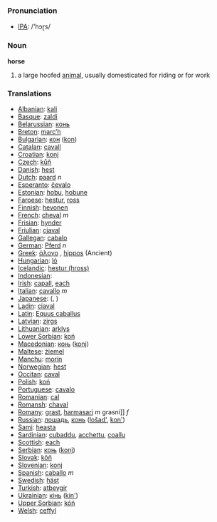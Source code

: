 === Pronunciation ===
*[[w:IPA|IPA]]: /'hɔɽs/

=== Noun ===

'''horse'''

# a large hoofed [[animal]], usually domesticated for riding or for work

=== Translations ===

*[[Albanian]]: [[kali]]
*[[Basque]]: [[zaldi]]
*[[Belarussian]]: [[конь]]
*[[Breton]]: [[marc’h]]
*[[Bulgarian]]: [[кон]] ([[kon]])
*[[Catalan]]: [[cavall]]
*[[Croatian]]: [[konj]]
*[[Czech]]: [[kůň]]
*[[Danish]]: [[hest]]
*[[Dutch]]: [[paard]] ''n''
*[[Esperanto]]: [[ĉevalo]]
*[[Estonian]]: [[hobu]], [[hobune]]
*[[Faroese]]: [[hestur]], [[ross]]
*[[Finnish]]: [[hevonen]]
*[[French]]: [[cheval]] ''m''
*[[Frisian]]: [[hynder]]
*[[Friulian]]: [[cjaval]]
*[[Gallegan]]: [[cabalo]]
*[[German]]: [[Pferd]] ''n''
*[[Greek]]: [[άλογο]] '' '', [[hippos]] (Ancient)
*[[Hungarian]]: [[ló]]
*[[Icelandic]]: [[hestur (hross)]]
*[[Indonesian]]: [[]]
*[[Irish]]: [[capall]], [[each]]
*[[Italian]]: [[cavallo]] ''m''
*[[Japanese]]: [[]] ([[]], )
*[[Ladin]]: [[ciaval]]
*[[Latin]]: [[Equus caballus]] '' ''
*[[Latvian]]: [[zirgs]]
*[[Lithuanian]]: [[arklys]]
*[[Lower Sorbian]]: [[koń]]
*[[Macedonian]]: [[коњ]] ([[konj]])
*[[Maltese]]: [[żiemel]]
*[[Manchu]]: [[morin]]
*[[Norwegian]]: [[hest]]
*[[Occitan]]: [[caval]]
*[[Polish]]: [[koń]] '' ''
*[[Portuguese]]: [[cavalo]]
*[[Romanian]]: [[cal]]
*[[Romansh]]: [[chaval]]
*[[Romany]]: [[grast]], [[harmasari]] ''m'' grasni]] ''f''
*[[Russian]]: [[лошадь]], [[конь]] ([[lošad']], [[kon']]) '' ''
*[[Sami]]: [[heasta]]
*[[Sardinian]]: [[cubaddu]], [[acchettu]], [[coallu]]
*[[Scottish]]: [[each]]
*[[Serbian]]: [[коњ]] ([[konj]])
*[[Slovak]]: [[kôň]]
*[[Slovenian]]: [[konj]]
*[[Spanish]]: [[caballo]] ''m''
*[[Swedish]]: [[häst]]
*[[Turkish]]: [[atbeygir]]
*[[Ukrainian]]: [[кінь]] ([[kin']])
*[[Upper Sorbian]]: [[kóń]]
*[[Welsh]]: [[ceffyl]]